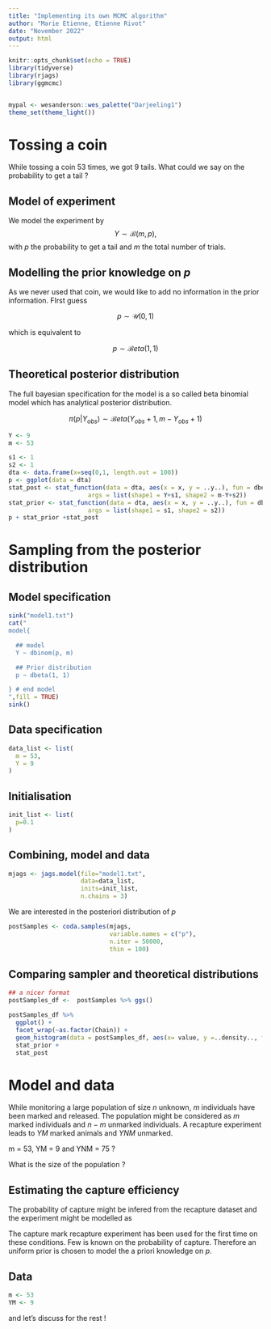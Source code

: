 ```yaml
---
title: "Implementing its own MCMC algorithm"
author: "Marie Etienne, Etienne Rivot"
date: "November 2022"
output: html
---
```


```r
knitr::opts_chunk$set(echo = TRUE)
library(tidyverse)
library(rjags)
library(ggmcmc)


mypal <- wesanderson::wes_palette("Darjeeling1")
theme_set(theme_light())
```


# Tossing a coin

While tossing a coin 53 times, we got 9 tails. What could we say on the probability to get a tail ?

## Model of experiment

We model the experiment by 
$$ Y \sim \mathcal{B}(m, p),$$ 
with $p$ the probability to get a tail and $m$ the total number of trials. 


## Modelling the prior knowledge on $p$

As we never used that coin, we would like to add no information in the prior information. FIrst guess

$$ p \sim \mathcal{U}(0,1)$$

which is equivalent to

$$ p \sim \mathcal{B}eta(1,1)$$

## Theoretical posterior distribution

The full bayesian specification for the model is a so called beta binomial model which has analytical posterior distribution.

$$\pi(p\vert  Y_{obs}) \sim \mathcal{B}eta(Y_{obs} + 1,  m-Y_{obs} +1)$$


```r
Y <- 9
m <- 53
```

```r
s1 <- 1
s2 <- 1
dta <- data.frame(x=seq(0,1, length.out = 100))
p <- ggplot(data = dta)
stat_post <- stat_function(data = dta, aes(x = x, y = ..y..), fun = dbeta, colour=mypal[1], n = 100,
                      args = list(shape1 = Y+s1, shape2 = m-Y+s2))
stat_prior <- stat_function(data = dta, aes(x = x, y = ..y..), fun = dbeta, colour=mypal[2], n = 100,
                      args = list(shape1 = s1, shape2 = s2))
p + stat_prior +stat_post 

```


# Sampling from the posterior distribution


## Model specification


```r
sink("model1.txt")
cat("
model{

  ## model 
  Y ~ dbinom(p, m)

  ## Prior distribution
  p ~ dbeta(1, 1)

} # end model
",fill = TRUE)
sink()
```


## Data specification 

```r
data_list <- list(
  m = 53,
  Y = 9
)
```

## Initialisation 


```r
init_list <- list(
  p=0.1
)
```



## Combining, model and data


```r
mjags <- jags.model(file="model1.txt", 
                    data=data_list,
                    inits=init_list, 
                    n.chains = 3)

```


We are interested in the posteriori distribution of $p$

```r
postSamples <- coda.samples(mjags, 
                            variable.names = c("p"),
                            n.iter = 50000, 
                            thin = 100)

```


## Comparing sampler and theoretical distributions


```r
## a nicer format 
postSamples_df <-  postSamples %>% ggs()

postSamples_df %>%
  ggplot() + 
  facet_wrap(~as.factor(Chain)) +
  geom_histogram(data = postSamples_df, aes(x= value, y =..density.., fill = as.factor(Chain)), position = "identity", alpha = 0.7) + scale_fill_manual(values = wesanderson::wes_palette("FantasticFox1", n = 5)) + 
  stat_prior +
  stat_post   
```




# Model and data

While monitoring a large population of size $n$ unknown, $m$ individuals have been marked and released.
The population might be considered as $m$ marked individuals and $n-m$ unmarked individuals. 
A recapture experiment leads to $YM$ marked animals and $YNM$ unmarked. 

m = 53, YM = 9 and YNM = 75 ?



What is the size of the population ?




## Estimating the capture efficiency

The probability of capture might be infered from the recapture dataset and the experiment might be modelled as 
\begin{equation}
 YM \sim \mathcal{B}(m, p).
\end{equation}

The capture mark recapture experiment has been used for the first time on these conditions. Few is known on the probability of capture. Therefore an uniform prior is chosen to model the a priori knowledge on $p$.

## Data
```r
m <- 53
YM <- 9
```



and let's discuss for the rest !


